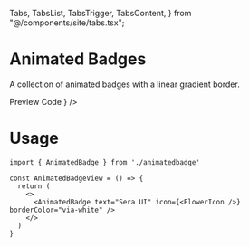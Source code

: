   Tabs,
  TabsList,
  TabsTrigger,
  TabsContent,
} from "@/components/site/tabs.tsx";

<AI dir="left"/>

# Animated Badges
A collection of animated badges with a linear gradient border.


<Tabs defaultValue="preview" className="">
  <TabsList>
    <TabsTrigger value="preview">Preview</TabsTrigger>
    <TabsTrigger value="code">Code</TabsTrigger>
  </TabsList>
  <TabsContent value="preview">
    <ComponentRenderer component={<AnimatedBadgeView />} />
  </TabsContent>
  <TabsContent value="code">
    <CodeBlock filePath="src/app/docs/animatedbadge/animatedbadge.tsx" />
  </TabsContent>
</Tabs>


# Usage

```tsx
import { AnimatedBadge } from './animatedbadge'

const AnimatedBadgeView = () => {
  return (
    <>
      <AnimatedBadge text="Sera UI" icon={<FlowerIcon />} borderColor="via-white" />
    </>
  )
}
```